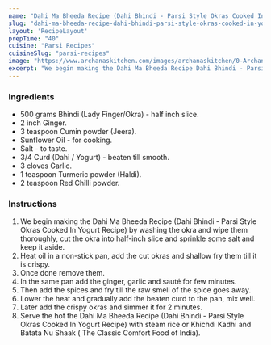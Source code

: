 ---
name: "Dahi Ma Bheeda Recipe (Dahi Bhindi - Parsi Style Okras Cooked In Yogurt Recipe)"
slug: "dahi-ma-bheeda-recipe-dahi-bhindi-parsi-style-okras-cooked-in-yogurt-recipe"
layout: 'RecipeLayout'
prepTime: "40"
cuisine: "Parsi Recipes"
cuisineSlug: "parsi-recipes"
image: "https://www.archanaskitchen.com/images/archanaskitchen/0-Archanas-Kitchen-Recipes/2016/oct-14/Dahi_Ma_Bheeda_Recipe_Dahi_Bhindi_Parsi_Style_Okras_Cooked_In_Yogurt-1.jpg"
excerpt: "We begin making the Dahi Ma Bheeda Recipe Dahi Bhindi - Parsi Style Okras Cooked In Yogurt Recipe by washing the okra and wipe them thoroughly, cut the okra into half-inch slice and sprinkle some salt and keep it aside"
---

### Ingredients

- 500 grams Bhindi (Lady Finger/Okra) - half inch slice.
- 2 inch Ginger.
- 3 teaspoon Cumin powder (Jeera).
- Sunflower Oil - for cooking.
- Salt - to taste.
- 3/4 Curd (Dahi / Yogurt) - beaten till smooth.
- 3 cloves Garlic.
- 1 teaspoon Turmeric powder (Haldi).
- 2 teaspoon Red Chilli powder.

### Instructions

1. We begin making the Dahi Ma Bheeda Recipe (Dahi Bhindi - Parsi Style Okras Cooked In Yogurt Recipe) by washing the okra and wipe them thoroughly, cut the okra into half-inch slice and sprinkle some salt and keep it aside.
1. Heat oil in a non-stick pan, add the cut okras and shallow fry them till it is crispy.
1. Once done remove them.
1. In the same pan add the ginger, garlic and sauté for few minutes.
1. Then add the spices and fry till the raw smell of the spice goes away.
1. Lower the heat and gradually add the beaten curd to the pan, mix well.
1. Later add the crispy okras and simmer it for 2 minutes.
1. Serve the hot the Dahi Ma Bheeda Recipe (Dahi Bhindi - Parsi Style Okras Cooked In Yogurt Recipe) with steam rice or Khichdi Kadhi and Batata Nu Shaak ( The Classic Comfort Food of India).
